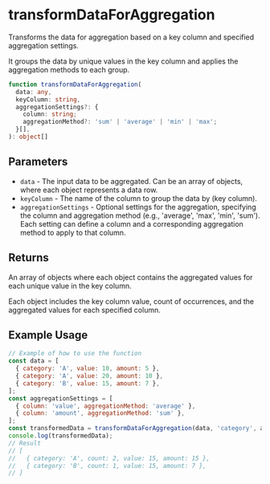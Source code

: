 
<Meta title="Utilities/Data transformation/transformDataForAggregation" />

# transformDataForAggregation

Transforms the data for aggregation based on a key column and specified aggregation settings.

It groups the data by unique values in the key column and applies the aggregation methods to each group.

```ts
function transformDataForAggregation(
  data: any,
  keyColumn: string,
  aggregationSettings?: {
    column: string;
    aggregationMethod?: 'sum' | 'average' | 'min' | 'max';
  }[],
): object[] 
```

## Parameters

- `data` - The input data to be aggregated. Can be an array of objects, where each object represents a data row.
- `keyColumn` - The name of the column to group the data by (key column).
- `aggregationSettings` - Optional settings for the aggregation, specifying the column and aggregation method (e.g., 'average', 'max', 'min', 'sum'). Each setting can define a column and a corresponding aggregation method to apply to that column.

## Returns

An array of objects where each object contains the aggregated values for each unique value in the key column.

Each object includes the key column value, count of occurrences, and the aggregated values for each specified column.


## Example Usage

```js
// Example of how to use the function
const data = [
  { category: 'A', value: 10, amount: 5 },
  { category: 'A', value: 20, amount: 10 },
  { category: 'B', value: 15, amount: 7 },
];
const aggregationSettings = [
  { column: 'value', aggregationMethod: 'average' },
  { column: 'amount', aggregationMethod: 'sum' },
];
const transformedData = transformDataForAggregation(data, 'category', aggregationSettings);
console.log(transformedData);
// Result
// [
//   { category: 'A', count: 2, value: 15, amount: 15 },
//   { category: 'B', count: 1, value: 15, amount: 7 },
// ]